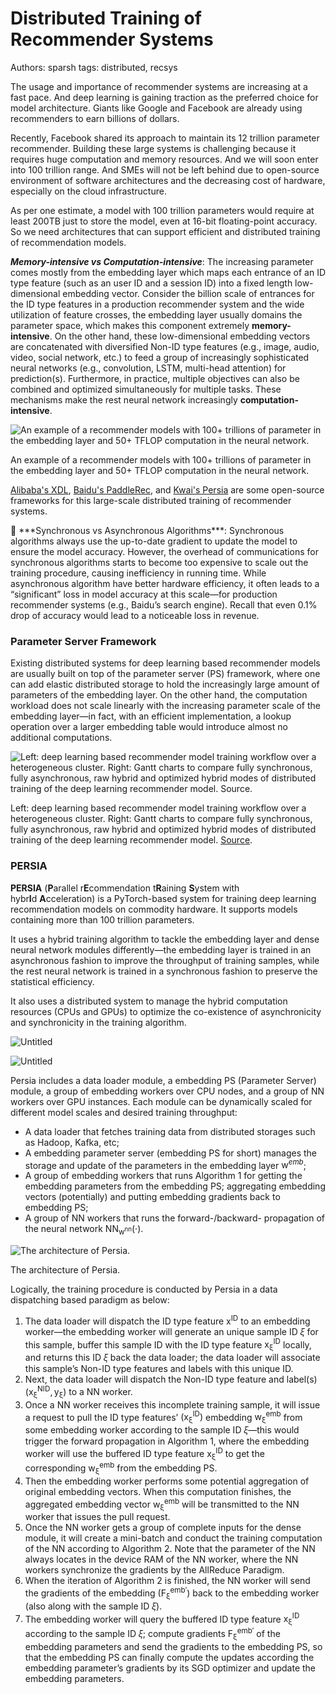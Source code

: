 # Distributed Training of Recommender Systems

Authors: sparsh
tags: distributed, recsys

The usage and importance of recommender systems are increasing at a fast pace. And deep learning is gaining traction as the preferred choice for model architecture. Giants like Google and Facebook are already using recommenders to earn billions of dollars.

Recently, Facebook shared its approach to maintain its 12 trillion parameter recommender. Building these large systems is challenging because it requires huge computation and memory resources. And we will soon enter into 100 trillion range. And SMEs will not be left behind due to open-source environment of software architectures and the decreasing cost of hardware, especially on the cloud infrastructure.

As per one estimate, a model with 100 trillion parameters would require at least 200TB just to store the model, even at 16-bit floating-point accuracy. So we need architectures that can support efficient and distributed training of recommendation models.

***Memory-intensive vs Computation-intensive***: The increasing parameter comes mostly from the embedding layer which maps each entrance of an ID type feature (such as an user ID and a session ID) into a fixed length low-dimensional embedding vector. Consider the billion scale of entrances for the ID type features in a production recommender system and the wide utilization of feature crosses, the embedding layer usually domains the parameter space, which makes this component extremely **memory-intensive**. On the other hand, these low-dimensional embedding vectors are concatenated with diversified Non-ID type features (e.g., image, audio, video, social network, etc.) to feed a group of increasingly sophisticated neural networks (e.g., convolution, LSTM, multi-head attention) for prediction(s). Furthermore, in practice, multiple objectives can also be combined and optimized simultaneously for multiple tasks. These mechanisms make the rest neural network increasingly **computation-intensive**.

![An example of a recommender models with 100+ trillions of parameter in the embedding layer and 50+ TFLOP computation in the neural network.](/img/content-blog-raw-blog-distributed-training-of-recommender-systems-untitled.png)

An example of a recommender models with 100+ trillions of parameter in the embedding layer and 50+ TFLOP computation in the neural network.

[Alibaba's XDL](https://github.com/alibaba/x-deeplearning), [Baidu's PaddleRec](https://github.com/PaddlePaddle/PaddleRec), and [Kwai's Persia](https://github.com/persiaml/persia) are some open-source frameworks for this large-scale distributed training of recommender systems.

<aside>
📌 ***Synchronous vs Asynchronous Algorithms***: Synchronous algorithms always use the up-to-date gradient to update the model to ensure the model accuracy. However, the overhead of communications for synchronous algorithms starts to become too expensive to scale out the training procedure, causing inefficiency in running time. While asynchronous algorithm have better hardware efficiency, it often leads to a “significant” loss in model accuracy at this scale—for production recommender systems (e.g., Baidu’s search engine). Recall that even 0.1% drop of accuracy would lead to a noticeable loss in revenue.

</aside>

### Parameter Server Framework

Existing distributed systems for deep learning based recommender models are usually built on top of the parameter server (PS) framework, where one can add elastic distributed storage to hold the increasingly large amount of parameters of the embedding layer. On the other hand, the computation workload does not scale linearly with the increasing parameter scale of the embedding layer—in fact, with an efficient implementation, a lookup operation over a larger embedding table would introduce almost no additional computations.

![Left: deep learning based recommender model training workflow over a heterogeneous cluster. Right: Gantt charts to compare fully synchronous, fully asynchronous, raw hybrid and optimized hybrid modes of distributed training of the deep learning recommender model. [Source](https://arxiv.org/pdf/2111.05897v1.pdf).](/img/content-blog-raw-blog-distributed-training-of-recommender-systems-untitled-1.png)

Left: deep learning based recommender model training workflow over a heterogeneous cluster. Right: Gantt charts to compare fully synchronous, fully asynchronous, raw hybrid and optimized hybrid modes of distributed training of the deep learning recommender model. [Source](https://arxiv.org/pdf/2111.05897v1.pdf).

### PERSIA

**PERSIA** (**P**arallel r**E**commendation t**R**aining **S**ystem with hybr**I**d **A**cceleration) is a PyTorch-based system for training deep learning recommendation models on commodity hardware. It supports models containing more than 100 trillion parameters.

It uses a hybrid training algorithm to tackle the embedding layer and dense neural network modules differently—the embedding layer is trained in an asynchronous fashion to improve the throughput of training samples, while the rest neural network is trained in a synchronous fashion to preserve the statistical efficiency.

It also uses a distributed system to manage the hybrid computation resources (CPUs and GPUs) to optimize the co-existence of asynchronicity and synchronicity in the training algorithm.

![Untitled](/img/content-blog-raw-blog-distributed-training-of-recommender-systems-untitled-2.png)

![Untitled](/img/content-blog-raw-blog-distributed-training-of-recommender-systems-untitled-3.png)

Persia includes a data loader module, a embedding PS (Parameter Server) module, a group of embedding workers over CPU nodes, and a group of NN workers over GPU instances. Each module can be dynamically scaled for different model scales and desired training throughput:

- A data loader that fetches training data from distributed storages such as Hadoop, Kafka, etc;
- A embedding parameter server (embedding PS for short) manages the storage and update of the parameters in the embedding layer $\mathrm{w}^{emb}$;
- A group of embedding workers that runs Algorithm 1 for getting the embedding parameters from the embedding PS; aggregating embedding vectors (potentially) and putting embedding gradients back to embedding PS;
- A group of NN workers that runs the forward-/backward- propagation of the neural network $\mathrm{NN_{w^{nn}}(·)}$.

![The architecture of Persia.](/img/content-blog-raw-blog-distributed-training-of-recommender-systems-untitled-4.png)

The architecture of Persia.

Logically, the training procedure is conducted by Persia in a data dispatching based paradigm as below:

1. The data loader will dispatch the ID type feature $\mathrm{x^{ID}}$ to an embedding worker—the embedding worker will generate an unique sample ID 𝜉 for this sample, buffer this sample ID with the ID type feature $\mathrm{x_\xi^{ID}}$ locally, and returns this ID 𝜉 back the data loader; the data loader will associate this sample’s Non-ID type features and labels with this unique ID.
2. Next, the data loader will dispatch the Non-ID type feature and label(s) $\mathrm{(x_\xi^{NID},y_\xi)}$ to a NN worker.
3. Once a NN worker receives this incomplete training sample, it will issue a request to pull the ID type features’ $\mathrm{(x_\xi^{ID})}$ embedding $\mathrm{w_\xi^{emb}}$ from some embedding worker according to the sample ID 𝜉—this would trigger the forward propagation in Algorithm 1, where the embedding worker will use the buffered ID type feature $\mathrm{x_\xi^{ID}}$ to get the corresponding $\mathrm{w_\xi^{emb}}$ from the embedding PS.
4. Then the embedding worker performs some potential aggregation of original embedding vectors. When this computation finishes, the aggregated embedding vector $\mathrm{w_\xi^{emb}}$ will be transmitted to the NN worker that issues the pull request.
5. Once the NN worker gets a group of complete inputs for the dense module, it will create a mini-batch and conduct the training computation of the NN according to Algorithm 2. Note that the parameter of the NN always locates in the device RAM of the NN worker, where the NN workers synchronize the gradients by the AllReduce Paradigm.
6. When the iteration of Algorithm 2 is finished, the NN worker will send the gradients of the embedding ($\mathrm{F_\xi^{emb'}}$) back to the embedding worker (also along with the sample ID 𝜉).
7. The embedding worker will query the buffered ID type feature $\mathrm{x_\xi^{ID}}$ according to the sample ID 𝜉; compute gradients $\mathrm{F_\xi^{emb'}}$ of the embedding parameters and send the gradients to the embedding PS, so that the embedding PS can finally compute the updates according the embedding parameter’s gradients by its SGD optimizer and update the embedding parameters.